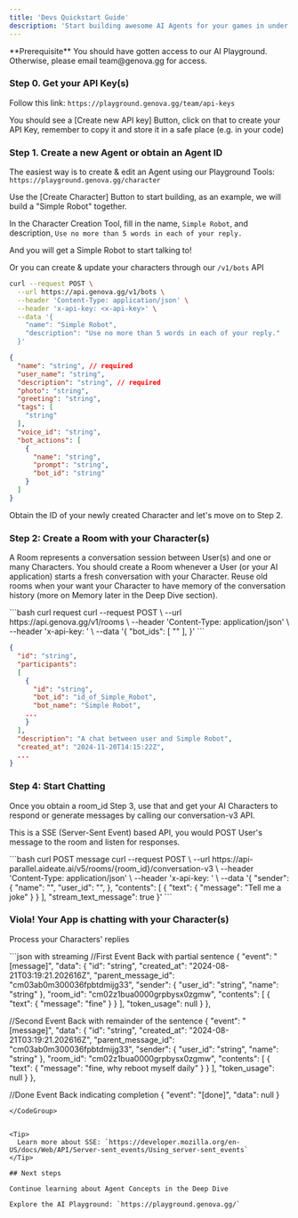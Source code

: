 ```yaml
---
title: 'Devs Quickstart Guide'
description: 'Start building awesome AI Agents for your games in under 5 minutes'
---
```


<Info>
  **Prerequisite** You should have gotten access to our AI Playground. Otherwise, please email team@genova.gg for access.
</Info>

### Step 0. Get your API Key(s)

Follow this link: `https://playground.genova.gg/team/api-keys` 

You should see a [Create new API key] Button, click on that to create your API Key, remember to copy it and store it in a safe place (e.g. in your code)

### Step 1. Create a new Agent or obtain an Agent ID

The easiest way is to create & edit an Agent using our Playground Tools:
`https://playground.genova.gg/character`

Use the [Create Character] Button to start building, as an example, we will build a "Simple Robot" together.

In the Character Creation Tool, fill in the name, `Simple Robot`, and description, `Use no more than 5 words in each of your reply.`

And you will get a Simple Robot to start talking to!

Or you can create & update your characters through our `/v1/bots` API

<CodeGroup>

```bash curl
curl --request POST \
  --url https://api.genova.gg/v1/bots \
  --header 'Content-Type: application/json' \
  --header 'x-api-key: <x-api-key>' \
  --data '{
    "name": "Simple Robot",
    "description": "Use no more than 5 words in each of your reply."
  }'
```

```json All parameters
{
  "name": "string", // required
  "user_name": "string",
  "description": "string", // required
  "photo": "string",
  "greeting": "string",
  "tags": [
    "string"
  ],
  "voice_id": "string",
  "bot_actions": [
    {
      "name": "string",
      "prompt": "string",
      "bot_id": "string"
    }
  ]
}
```

</CodeGroup>

Obtain the ID of your newly created Character and let's move on to Step 2.

### Step 2: Create a Room with your Character(s)

A Room represents a conversation session between User(s) and one or many Characters. You should create a Room whenever a User (or your AI application) starts a fresh conversation with your Character. Reuse old rooms when your want your Character to have memory of the conversation history (more on Memory later in the Deep Dive section).

<CodeGroup>
```bash curl request
curl --request POST \
  --url https://api.genova.gg/v1/rooms \
  --header 'Content-Type: application/json' \
  --header 'x-api-key: <x-api-key>' \
  --data '{
    "bot_ids": [
      "<id_of_Simple_Robot>"
    ],
  }'
```

```json response data
{
  "id": "string",
  "participants":
  [
    {
      "id": "string",
      "bot_id": "id_of_Simple_Robot",
      "bot_name": "Simple Robot",
    ...
    }
  ],
  "description": "A chat between user and Simple Robot",
  "created_at": "2024-11-20T14:15:22Z",
  ...
}
```
</CodeGroup>

### Step 4: Start Chatting

Once you obtain a room_id Step 3, use that and get your AI Characters to respond or generate messages by calling our conversation-v3 API. 

This is a SSE (Server-Sent Event) based API, you would POST User's message to the room and listen for responses.


<CodeGroup>
```bash curl POST message
curl --request POST \
  --url https://api-parallel.aideate.ai/v5/rooms/{room_id}/conversation-v3 \
  --header 'Content-Type: application/json' \
  --header 'x-api-key: <x-api-key>' \
  --data '{
  "sender": {
    "name": "<string>",
    "user_id": "<string>",
  },
  "contents": [
    {
      "text": 
      {
        "message": "Tell me a joke"
      }
    }
  ],
  "stream_text_message": true
}'
```
</CodeGroup>

### Viola! Your App is chatting with your Character(s)

Process your Characters' replies

<CodeGroup>
```json with streaming
//First Event Back with partial sentence
{
  "event": "[message]",
  "data": {
    "id": "string",
    "created_at": "2024-08-21T03:19:21.202616Z",
    "parent_message_id": "cm03ab0m300036fpbtdmijg33",
    "sender": {
      "user_id": "string",
      "name": "string"
    },
    "room_id": "cm02z1bua0000grpbysx0zgmw",
    "contents": [
      {
        "text": {
          "message": "fine"
        }
      }
    ],
    "token_usage": null
  }
},

//Second Event Back with remainder of the sentence
{
  "event": "[message]",
  "data": {
    "id": "string",
    "created_at": "2024-08-21T03:19:21.202616Z",
    "parent_message_id": "cm03ab0m300036fpbtdmijg33",
    "sender": {
      "user_id": "string",
      "name": "string"
    },
    "room_id": "cm02z1bua0000grpbysx0zgmw",
    "contents": [
      {
        "text": {
          "message": "fine, why reboot myself daily"
        }
      }
    ],
    "token_usage": null
  }
},

//Done Event Back indicating completion
{
  "event": "[done]",
  "data": null
}

```
</CodeGroup>


<Tip>
  Learn more about SSE: `https://developer.mozilla.org/en-US/docs/Web/API/Server-sent_events/Using_server-sent_events`
</Tip>

## Next steps

Continue learning about Agent Concepts in the Deep Dive

Explore the AI Playground: `https://playground.genova.gg/` 